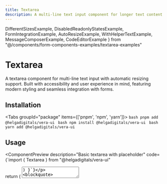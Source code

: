 ```yaml
---
title: Textarea
description: A multi-line text input component for longer text content
---
```


  DifferentSizesExample,
  DisabledReadonlyStatesExample,
  FormIntegrationExample,
  AutoResizeExample,
  WithHelperTextExample,
  MessageComposerExample,
  CodeEditorExample
} from "@/components/form-components-examples/textarea-examples"

# Textarea

A textarea component for multi-line text input with automatic resizing support. Built with accessibility and user experience in mind, featuring modern styling and seamless integration with forms.

## Installation

<Tabs groupId="package" items={['pnpm', 'npm', 'yarn']}>
    <Tab value="pnpm" >
      ```bash
      pnpm add @helgadigitals/vera-ui
      ```
    </Tab>
    <Tab value="npm" >
      ```bash
      npm install @helgadigitals/vera-ui
      ```
    </Tab>
    <Tab value="yarn" >
      ```bash
      yarn add @helgadigitals/vera-ui
      ```
    </Tab>
</Tabs>

## Usage

<ComponentPreview
  description="Basic textarea with placeholder"
  code={`import { Textarea } from "@helgadigitals/vera-ui"

  return (
    <Textarea placeholder="Type your message here..." className="w-[300px]" />
  )
}`}
>
  <Textarea placeholder="Type your message here..." className="w-[300px]" />
</ComponentPreview>

## Examples

### With Label

<ComponentPreview
  description="Textarea with label and description"
  code={`import { Textarea, Label } from "@helgadigitals/vera-ui"

  return (
    <div className="space-y-2 w-[300px]">
      <Label htmlFor="message">Message</Label>
      <Textarea
        id="message"
        placeholder="Enter your message..."
        rows={4}
        className="w-[300px]"
      />
    </div>
  )
}`}
>
  <div className="space-y-2 w-[300px]">
    <label htmlFor="message" className="text-sm font-medium">Message</label>
    <Textarea
      id="message"
      placeholder="Enter your message..."
      rows={4}
      className="w-[300px]"
    />
  </div>
</ComponentPreview>

### Disabled State

<ComponentPreview
  description="Disabled textarea with readonly variant"
  code={`import { Textarea } from "@helgadigitals/vera-ui"

  return (
    <div className="space-y-4 w-[300px]">
      <Textarea placeholder="Disabled textarea" disabled className="w-[300px]" />
      <Textarea placeholder="Readonly textarea" readOnly defaultValue="This is read-only content" className="w-[300px]" />
    </div>
  )
}`}
>
  <div className="space-y-4 w-[300px]">
    <Textarea placeholder="Disabled textarea" disabled className="w-[300px]" />
    <Textarea placeholder="Readonly textarea" readOnly defaultValue="This is read-only content" className="w-[300px]" />
  </div>
</ComponentPreview>

### Controlled State

<ComponentPreview
  description="Controlled textarea with character count"
  code={`import { useState } from "react"

  const [value, setValue] = useState("")

  return (
    <div className="space-y-4 w-full max-w-md">
      <div className="space-y-2">
        <Label htmlFor="controlled">Description</Label>
        <Textarea
          id="controlled"
          value={value}
          onChange={(e) => setValue(e.target.value)}
          placeholder="Enter a description..."
          className="w-full"
        />
      </div>
      
      <p className="text-sm text-muted-foreground">
        Character count: {value.length}
      </p>
    </div>
  )
}`}
>
  <div className="space-y-4 w-full max-w-md">
    <div className="space-y-2">
      <Label htmlFor="controlled">Description</Label>
      <Textarea
        id="controlled"
        placeholder="Enter a description..."
        className="w-full"
      />
    </div>
    
    <p className="text-sm text-muted-foreground">
      Character count: 0
    </p>
  </div>
</ComponentPreview>

### With Character Limit

<ComponentPreview
  description="Textarea with character limit and validation styling"
  code={`import { useState } from "react"

  const [value, setValue] = useState("")
  const maxLength = 200

  return (
    <div className="space-y-2 w-[300px]">
      <Label htmlFor="limited">Bio (max 200 characters)</Label>
      <Textarea
        id="limited"
        value={value}
        onChange={(e) => setValue(e.target.value)}
        placeholder="Tell us about yourself..."
        maxLength={maxLength}
        className={\`w-[300px] \${value.length >= maxLength ? "border-yellow-500" : ""}\`}
      />
      <div className="flex justify-between text-sm">
        <span className="text-muted-foreground">
          Keep it concise and engaging
        </span>
        <span className={\`\${
          value.length >= maxLength ? "text-yellow-600" : "text-muted-foreground"
        }\`}>
          {value.length}/{maxLength}
        </span>
      </div>
    </div>
  )
}`}
>
  <div className="space-y-2 w-[300px]">
    <Label htmlFor="limited">Bio (max 200 characters)</Label>
    <Textarea
      id="limited"
      placeholder="Tell us about yourself..."
      maxLength={200}
      className="w-[300px]"
    />
    <div className="flex justify-between text-sm">
      <span className="text-muted-foreground">
        Keep it concise and engaging
      </span>
      <span className="text-muted-foreground">
        0/200
      </span>
    </div>
  </div>
</ComponentPreview>

### Different Sizes

<ComponentPreview
  description="Textarea components in different sizes with proper width styling"
  code={`import { Textarea, Label } from "@helgadigitals/vera-ui"

  return (
    <div className="space-y-6 w-full max-w-md">
      {/* Small textarea */}
      <div className="space-y-2">
        <Label htmlFor="small">Small Textarea</Label>
        <Textarea
          id="small"
          placeholder="Small textarea..."
          className="min-h-[80px] w-full"
        />
      </div>

      {/* Default textarea */}
      <div className="space-y-2">
        <Label htmlFor="default">Default Textarea</Label>
        <Textarea
          id="default"
          placeholder="Default textarea..."
          className="w-full"
        />
      </div>

      {/* Large textarea */}
      <div className="space-y-2">
        <Label htmlFor="large">Large Textarea</Label>
        <Textarea
          id="large"
          placeholder="Large textarea..."
          className="min-h-[150px] w-full"
        />
      </div>
    </div>
  )
}`}
>
  <DifferentSizesExample />
</ComponentPreview>

### Disabled and Read-only States

<ComponentPreview
  description="Textarea in disabled and read-only states with full width"
  code={`import { Textarea, Label } from "@helgadigitals/vera-ui"

  return (
    <div className="space-y-6 w-full max-w-md">
      {/* Disabled textarea */}
      <div className="space-y-2">
        <Label htmlFor="disabled">Disabled Textarea</Label>
        <Textarea
          id="disabled"
          placeholder="This textarea is disabled"
          disabled
          className="w-full"
        />
      </div>

      {/* Read-only textarea */}
      <div className="space-y-2">
        <Label htmlFor="readonly">Read-only Textarea</Label>
        <Textarea
          id="readonly"
          value="This textarea is read-only and cannot be edited."
          readOnly
          className="w-full"
        />
      </div>
    </div>
  )
}`}
>
  <DisabledReadonlyStatesExample />
</ComponentPreview>

### Form Integration

<ComponentPreview
  description="Textarea with React Hook Form integration and validation"
  code={`import { useForm, Controller } from "react-hook-form"

  const { control, handleSubmit, formState: { errors }, watch } = useForm()

  const watchedValues = watch()

  const onSubmit = (data) => {
    console.log(data)
  }

  return (
    <form onSubmit={handleSubmit(onSubmit)} className="space-y-6 w-full max-w-md">
      <div className="space-y-2">
        <Label htmlFor="feedback">Feedback *</Label>
        <Controller
          name="feedback"
          control={control}
          rules={{
            required: "Feedback is required",
            minLength: {
              value: 10,
              message: "Feedback must be at least 10 characters"
            }
          }}
          render={({ field }) => (
            <Textarea
              id="feedback"
              placeholder="Please share your feedback..."
              className={\`w-full \${errors.feedback ? "border-destructive" : ""}\`}
              {...field}
            />
          )}
        />
        {errors.feedback && (
          <p className="text-sm text-destructive">
            {errors.feedback.message}
          </p>
        )}
      </div>

      <div className="space-y-2">
        <Label htmlFor="comments">Additional Comments</Label>
        <Controller
          name="comments"
          control={control}
          render={({ field }) => (
            <Textarea
              id="comments"
              placeholder="Any additional comments (optional)..."
              className="w-full"
              {...field}
            />
          )}
        />
      </div>

      <Button type="submit" className="w-full">Submit Feedback</Button>
    </form>
  )
}`}
>
  <FormIntegrationExample />
</ComponentPreview>

### Auto-resizing Textarea

<ComponentPreview
  description="Textarea that automatically resizes based on content"
  code={`import { useState, useRef, useEffect } from "react"

function AutoResizeTextarea({ value, onChange, ...props }) {
  const textareaRef = useRef(null)

  useEffect(() => {
    if (textareaRef.current) {
      // Reset height to get accurate scrollHeight
      textareaRef.current.style.height = 'auto'
      // Set height to scrollHeight
      textareaRef.current.style.height = \`\${textareaRef.current.scrollHeight}px\`
    }
  }, [value])

  return (
    <Textarea
      ref={textareaRef}
      value={value}
      onChange={onChange}
      className="resize-none overflow-hidden w-full"
      {...props}
    />
  )
}

  const [value, setValue] = useState("")

  return (
    <div className="space-y-2 w-full max-w-md">
      <Label htmlFor="auto-resize">Auto-resizing Textarea</Label>
      <AutoResizeTextarea
        id="auto-resize"
        value={value}
        onChange={(e) => setValue(e.target.value)}
        placeholder="Start typing and watch the textarea grow..."
      />
    </div>
  )
}`}
>
  <AutoResizeExample />
</ComponentPreview>

### With Helper Text and Error

<ComponentPreview
  description="Textarea with helper text, validation, and character count"
  code={`import { useState } from "react"

  const [value, setValue] = useState("")
  const [error, setError] = useState("")

  const validateInput = (text) => {
    if (text.length > 0 && text.length < 5) {
      setError("Description must be at least 5 characters long")
    } else if (text.length > 500) {
      setError("Description cannot exceed 500 characters")
    } else {
      setError("")
    }
  }

  const handleChange = (e) => {
    const newValue = e.target.value
    setValue(newValue)
    validateInput(newValue)
  }

  return (
    <div className="space-y-2 w-full max-w-md">
      <Label htmlFor="description">Product Description</Label>
      <Textarea
        id="description"
        value={value}
        onChange={handleChange}
        placeholder="Describe your product..."
        className={\`w-full \${error ? "border-destructive focus-visible:ring-destructive/20" : ""}\`}
      />
      <div className="flex justify-between text-sm">
        <div className="space-y-1">
          <p className="text-muted-foreground">
            Provide a detailed description of your product's features and benefits.
          </p>
          {error && (
            <p className="text-destructive">{error}</p>
          )}
        </div>
        <span className="text-muted-foreground shrink-0">
          {value.length}/500
        </span>
      </div>
    </div>
  )
}`}
>
  <WithHelperTextExample />
</ComponentPreview>

### Message Composer

<ComponentPreview
  description="Message composer with send button and keyboard shortcut"
  code={`import { useState } from "react"

  const [message, setMessage] = useState("")

  const handleSend = () => {
    if (message.trim()) {
      console.log("Sending message:", message)
      setMessage("")
    }
  }

  const handleKeyDown = (e) => {
    if (e.key === "Enter" && (e.metaKey || e.ctrlKey)) {
      e.preventDefault()
      handleSend()
    }
  }

  return (
    <div className="border rounded-lg p-4 space-y-3 w-full max-w-md">
      <Textarea
        value={message}
        onChange={(e) => setMessage(e.target.value)}
        onKeyDown={handleKeyDown}
        placeholder="Type your message... (Cmd/Ctrl + Enter to send)"
        className="border-0 shadow-none resize-none focus-visible:ring-0 p-0 w-full"
        rows={3}
      />
      
      <div className="flex justify-between items-center">
        <p className="text-xs text-muted-foreground">
          {message.length > 0 && \`\${message.length} characters\`}
        </p>
        <Button
          onClick={handleSend}
          disabled={!message.trim()}
          size="sm"
          className="gap-2"
        >
          <Send className="h-4 w-4" />
          Send
        </Button>
      </div>
    </div>
  )
}`}
>
  <MessageComposerExample />
</ComponentPreview>

### Code Editor Style

<ComponentPreview
  description="Textarea styled like a code editor with monospace font"
  code={`import { useState } from "react"

  const [code, setCode] = useState(\`function greet(name) {
  return \\\`Hello, \\\${name}!\\\`;
}

console.log(greet("World"));\`)

  return (
    <div className="space-y-2 w-full max-w-md">
      <Label htmlFor="code">JavaScript Code</Label>
      <Textarea
        id="code"
        value={code}
        onChange={(e) => setCode(e.target.value)}
        placeholder="Enter your code here..."
        className="font-mono text-sm min-h-[200px] bg-muted/30 w-full"
        spellCheck={false}
      />
    </div>
  )
}`}
>
  <CodeEditorExample />
</ComponentPreview>

## API Reference

### Props

The Textarea component accepts all standard HTML textarea attributes:

<TypeTable
  type={{
    value: {
      type: 'string',
      description: 'The controlled value of the textarea',
    },
    defaultValue: {
      type: 'string',
      description: 'The default value when uncontrolled',
    },
    onChange: {
      type: '(event: ChangeEvent<HTMLTextAreaElement>) => void',
      description: 'Event handler called when the value changes',
    },
    placeholder: {
      type: 'string',
      description: 'Placeholder text',
    },
    disabled: {
      type: 'boolean',
      default: 'false',
      description: 'Whether the textarea is disabled',
    },
    readOnly: {
      type: 'boolean',
      default: 'false',
      description: 'Whether the textarea is read-only',
    },
    required: {
      type: 'boolean',
      default: 'false',
      description: 'Whether the textarea is required',
    },
    rows: {
      type: 'number',
      description: 'Number of visible text lines',
    },
    cols: {
      type: 'number',
      description: 'Number of visible character widths',
    },
    maxLength: {
      type: 'number',
      description: 'Maximum number of characters allowed',
    },
    minLength: {
      type: 'number',
      description: 'Minimum number of characters required',
    },
    wrap: {
      type: '"hard" | "soft" | "off"',
      default: '"soft"',
      description: 'How text wraps',
    },
    resize: {
      type: '"none" | "both" | "horizontal" | "vertical"',
      description: 'Resize behavior (CSS)',
    },
    className: {
      type: 'string',
      description: 'Additional CSS classes',
    },
  }}
/>

## Accessibility

The Textarea component provides full accessibility support:

- **Keyboard Navigation**: Standard textarea keyboard interactions
- **Screen Readers**: Proper semantic textarea element with labels
- **Focus Management**: Clear focus indicators and proper focus handling
- **Validation**: Supports HTML5 validation attributes and custom validation

<Callout type="info">
  **Labeling**: Always provide proper labels for textareas using the `label` element with `htmlFor` attribute or `aria-label` for screen reader accessibility.
</Callout>

```tsx
// Good: Properly labeled textarea
<div className="space-y-2">
  <Label htmlFor="description">Description</Label>
  <Textarea id="description" />
</div>

// Also good: Using aria-label
<Textarea aria-label="Enter your comments" />
```

## Field Sizing

The textarea component includes modern CSS `field-sizing: content` support for automatic content-based sizing where supported by browsers:

```tsx
// The textarea will automatically adjust height based on content
<Textarea placeholder="This will auto-resize..." />
```

## Best Practices

### Provide Clear Labels
Always include descriptive labels and helpful placeholder text:

```tsx
// Good: Clear label and helpful placeholder
<div className="space-y-2">
  <Label htmlFor="feedback">Customer Feedback</Label>
  <Textarea
    id="feedback"
    placeholder="Please share your experience with our product..."
  />
</div>
```

### Set Appropriate Size
Use appropriate sizing for the expected content:

```tsx
// Short content
<Textarea className="min-h-[80px]" placeholder="Brief comment..." />

// Long content
<Textarea className="min-h-[200px]" placeholder="Detailed description..." />
```

### Include Character Limits
Show character counts for limited inputs:

```tsx
<div className="space-y-2">
  <Textarea maxLength={500} />
  <div className="text-sm text-muted-foreground text-right">
    {value.length}/500
  </div>
</div>
```

### Handle Validation
Provide clear validation feedback:

```tsx
<Textarea
  className={error ? "border-destructive" : ""}
  aria-invalid={!!error}
  aria-describedby={error ? "error-message" : undefined}
/>
{error && (
  <p id="error-message" className="text-sm text-destructive">
    {error}
  </p>
)}
```

## Styling

The Textarea component supports extensive customization:

```tsx
// Custom height
<Textarea className="min-h-[100px]" />

// Code editor style
<Textarea className="font-mono bg-muted/30" />

// Rounded corners
<Textarea className="rounded-xl" />

// No resize
<Textarea className="resize-none" />
```

## Common Patterns

### Auto-save with Debouncing

```tsx
import { useState, useEffect } from "react"
import { useDebounce } from "use-debounce"

function AutoSaveTextarea() {
  const [value, setValue] = useState("")
  const [debouncedValue] = useDebounce(value, 500)

  useEffect(() => {
    if (debouncedValue) {
      // Auto-save logic here
      console.log("Auto-saving:", debouncedValue)
    }
  }, [debouncedValue])

  return (
    <Textarea
      value={value}
      onChange={(e) => setValue(e.target.value)}
      placeholder="Your content will be auto-saved..."
    />
  )
}
```